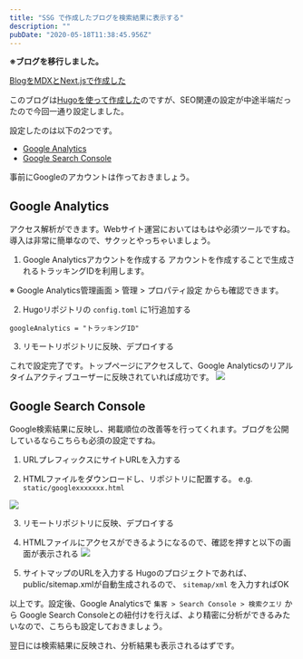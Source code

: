 ```yaml
---
title: "SSG で作成したブログを検索結果に表示する"
description: ""
pubDate: "2020-05-18T11:38:45.956Z"
---
```


**※ブログを移行しました。**

[BlogをMDXとNext.jsで作成した](/posts/20200605)

このブログは[Hugoを使って作成した](https://reona5.github.io/posts/2020/0331_github_page_hugo/)のですが、SEO関連の設定が中途半端だったので今回一通り設定しました。

設定したのは以下の2つです。

- [Google Analytics](https://marketingplatform.google.com/about/analytics/)
- [Google Search Console](https://search.google.com/search-console/about)

事前にGoogleのアカウントは作っておきましょう。

## Google Analytics

アクセス解析ができます。Webサイト運営においてはもはや必須ツールですね。
導入は非常に簡単なので、サクッとやっちゃいましょう。

1. Google Analyticsアカウントを作成する
アカウントを作成することで生成されるトラッキングIDを利用します。

※ Google Analytics管理画面 > 管理 > プロパティ設定 からも確認できます。

2. Hugoリポジトリの `config.toml` に1行追加する

```
googleAnalytics = "トラッキングID"
```

3. リモートリポジトリに反映、デプロイする

これで設定完了です。トップページにアクセスして、Google Analyticsのリアルタイムアクティブユーザーに反映されていれば成功です。
![](/assets/images/2020-05-18-12-06-11.png)

## Google Search Console

Google検索結果に反映し、掲載順位の改善等を行ってくれます。ブログを公開しているならこちらも必須の設定ですね。

1. URLプレフィックスにサイトURLを入力する

2. HTMLファイルをダウンロードし、リポジトリに配置する。 e.g. `static/googlexxxxxxx.html`

![](/assets/images/2020-05-18-12-28-03.png)

3. リモートリポジトリに反映、デプロイする

4. HTMLファイルにアクセスができるようになるので、確認を押すと以下の画面が表示される
![](/assets/images/2020-05-18-12-30-46.png)

5. サイトマップのURLを入力する
Hugoのプロジェクトであれば、public/sitemap.xmlが自動生成されるので、 `sitemap/xml` を入力すればOK

以上です。設定後、Google Analyticsで `集客 > Search Console > 検索クエリ` から Google Search Consoleとの紐付けを行えば、より精密に分析ができるみたいなので、こちらも設定しておきましょう。

翌日には検索結果に反映され、分析結果も表示されるはずです。
